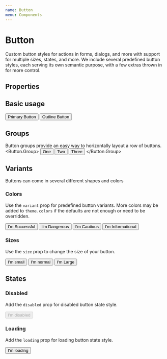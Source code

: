```yaml
---
name: Button
menu: Components
---
```



# Button

Custom button styles for actions in forms, dialogs, and more with support for multiple sizes, states, and more. We include several predefined button styles, each serving its own semantic purpose, with a few extras thrown in for more control.

## Properties

<PropsTable of={Button} />

## Basic usage

<Playground>
  <Button.Group>
    <Button>Primary Button</Button>
    <Button outline>Outline Button</Button>
  </Button.Group>
</Playground>

## Groups

Button groups provide an easy way to horizontally layout a row of buttons.
<Playground>
  <Button.Group>
    <Button>One</Button>
    <Button>Two</Button>
    <Button outline>Three</Button>
  </Button.Group>
</Playground>

## Variants

Buttons can come in several different shapes and colors

### Colors

Use the `variant` prop for predefined button variants. More colors may be added to `theme.colors` if the defaults are not enough or need to be overridden.

<Playground>
  <Button.Group>
    <Button variant="success">I'm Successful</Button>
    <Button variant="danger">I'm Dangerous</Button>
    <Button variant="warning">I'm Cautious</Button>
    <Button variant="info">I'm Informational</Button>
  </Button.Group>
</Playground>

### Sizes

Use the `size` prop to change the size of your button.

<Playground>
  <Button.Group>
    <Button size="sm">I'm small</Button>
    <Button>I'm normal</Button>
    <Button size="lg">I'm Large</Button>
  </Button.Group>
</Playground>

## States

### Disabled

Add the `disabled` prop for disabled button state style.

<Playground>
  <Button disabled>I'm disabled</Button>
</Playground>

### Loading

Add the `loading` prop for loading button state style.

<Playground>
  <Button loading>I'm loading</Button>
</Playground>
